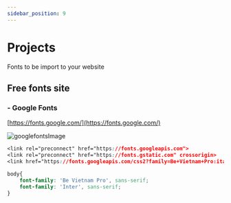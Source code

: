 ```yaml
---
sidebar_position: 9
---
```

# Projects

Fonts to be import to your website

## Free fonts site

### - Google Fonts 
[https://fonts.google.com/](https://fonts.google.com/)

![googlefontsImage](../../../public/img/behance.jpg)

```css title="Demo of import fonts to website"
<link rel="preconnect" href="https://fonts.googleapis.com">
<link rel="preconnect" href="https://fonts.gstatic.com" crossorigin>
<link href="https://fonts.googleapis.com/css2?family=Be+Vietnam+Pro:ital,wght@1,300&family=Inter&display=swap" rel="stylesheet">

body{
    font-family: 'Be Vietnam Pro', sans-serif;
    font-family: 'Inter', sans-serif;
}
```
